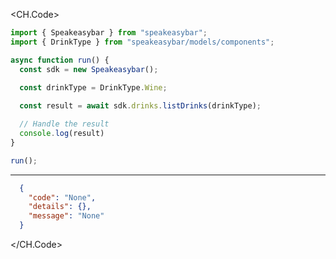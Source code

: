 
<CH.Code>
```typescript ListDrinks.ts
import { Speakeasybar } from "speakeasybar";
import { DrinkType } from "speakeasybar/models/components";

async function run() {
  const sdk = new Speakeasybar();

  const drinkType = DrinkType.Wine;
  
  const result = await sdk.drinks.listDrinks(drinkType);

  // Handle the result
  console.log(result)
}

run();
```
---

```json Example Response
  {
    "code": "None",
    "details": {},
    "message": "None"
  }
```
</CH.Code>
